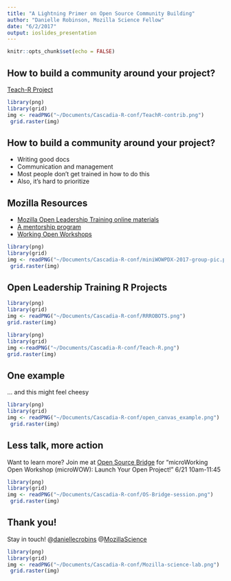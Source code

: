 ```yaml
---
title: "A Lightning Primer on Open Source Community Building"
author: "Danielle Robinson, Mozilla Science Fellow"
date: "6/2/2017"
output: ioslides_presentation
---
```


```r
knitr::opts_chunk$set(echo = FALSE)
```

## How to build a community around your project?
[Teach-R Project](https://github.com/marcosvital/teach-R-project)
```r
library(png)
library(grid)
img <- readPNG("~/Documents/Cascadia-R-conf/TeachR-contrib.png")
 grid.raster(img)
```

## How to build a community around your project?

- Writing good docs
- Communication and management
- Most people don't get trained in how to do this
- Also, it's hard to prioritize

## Mozilla Resources

- [Mozilla Open Leadership Training online materials](https://mozilla.github.io/open-leadership-training-series/)
- [A mentorship program](https://medium.com/@MozOpenLeaders/getting-ready-for-open-leadership-training-round-3-d7d0065f9c38)
- [Working Open Workshops](https://daniellecrobinson.github.io/mini-wow-pdx/)

```r
library(png)
library(grid)
img <- readPNG("~/Documents/Cascadia-R-conf/miniWOWPDX-2017-group-pic.png")
 grid.raster(img)
```

## Open Leadership Training R Projects {.columns-2}
```r
library(png)
library(grid)
img <- readPNG("~/Documents/Cascadia-R-conf/RRROBOTS.png")
grid.raster(img)
```

```r
library(png)
library(grid)
img <-readPNG("~/Documents/Cascadia-R-conf/Teach-R.png")
grid.raster(img)
```

## One example
... and this might feel cheesy
```r
library(png)
library(grid)
img <- readPNG("~/Documents/Cascadia-R-conf/open_canvas_example.png")
 grid.raster(img)
```

## Less talk, more action
Want to learn more? Join me at [Open Source Bridge](http://opensourcebridge.org/attend/)
 for "microWorking Open Workshop (microWOW): Launch Your Open Project!" 6/21 10am-11:45

```r
library(png)
library(grid)
img <- readPNG("~/Documents/Cascadia-R-conf/OS-Bridge-session.png")
 grid.raster(img)
```

## Thank you!
Stay in touch! 
@[daniellecrobins](https://twitter.com/daniellecrobins)
@[MozillaScience](https://twitter.com/MozillaScience)
```r
library(png)
library(grid)
img <- readPNG("~/Documents/Cascadia-R-conf/Mozilla-science-lab.png")
 grid.raster(img)
```
